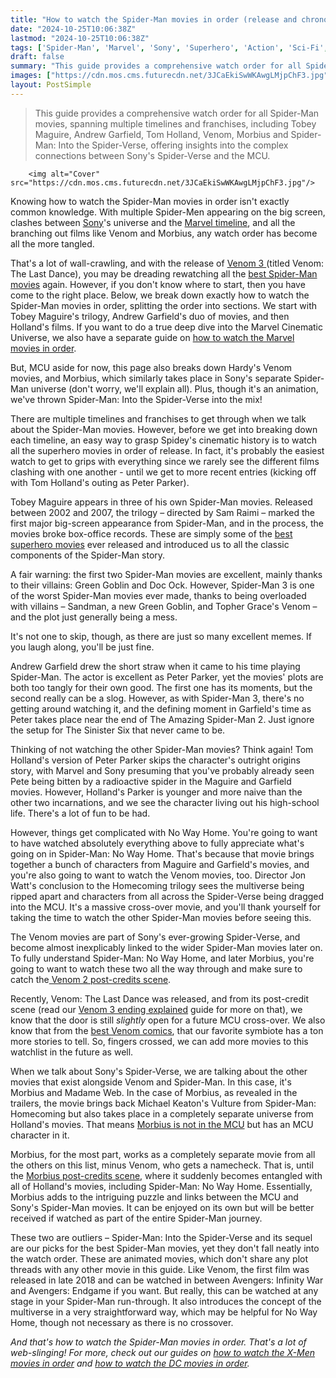 ```yaml
---
title: "How to watch the Spider-Man movies in order (release and chronological)"
date: "2024-10-25T10:06:38Z"
lastmod: "2024-10-25T10:06:38Z"
tags: ['Spider-Man', 'Marvel', 'Sony', 'Superhero', 'Action', 'Sci-Fi', 'Animation', 'Multiverse', 'Venom', 'Morbius', 'Into The Spider-Verse', 'MCU']
draft: false
summary: "This guide provides a comprehensive watch order for all Spider-Man movies, spanning multiple timelines and franchises, including Tobey Maguire, Andrew Garfield, Tom Holland, Venom, Morbius and Spider-Man: Into the Spider-Verse, offering insights into the complex connections between Sony's Spider-Verse and the MCU."
images: ["https://cdn.mos.cms.futurecdn.net/3JCaEkiSwWKAwgLMjpChF3.jpg"]
layout: PostSimple
---
```

> This guide provides a comprehensive watch order for all Spider-Man movies, spanning multiple timelines and franchises, including Tobey Maguire, Andrew Garfield, Tom Holland, Venom, Morbius and Spider-Man: Into the Spider-Verse, offering insights into the complex connections between Sony's Spider-Verse and the MCU.


        <img alt="Cover" src="https://cdn.mos.cms.futurecdn.net/3JCaEkiSwWKAwgLMjpChF3.jpg"/>
        
Knowing how to watch the Spider-Man movies in order isn't exactly common knowledge. With multiple Spider-Men appearing on the big screen, clashes between [Sony](https://www.gamesradar.com/tag/sony/)'s universe and the [Marvel timeline](https://www.gamesradar.com/mcu-timeline-marvel-movies-tv-shows/), and all the branching out films like Venom and Morbius, any watch order has become all the more tangled.

That's a lot of wall-crawling, and with the release of [Venom 3 ](https://www.gamesradar.com/entertainment/marvel-movies/venom-3-the-last-dance-release-date-cast-trailer-marvel/)(titled Venom: The Last Dance), you may be dreading rewatching all the [best Spider-Man movies](https://www.gamesradar.com/best-spider-man-movies/) again. However, if you don't know where to start, then you have come to the right place. Below, we break down exactly how to watch the Spider-Man movies in order, splitting the order into sections. We start with Tobey Maguire's trilogy, Andrew Garfield's duo of movies, and then Holland's films. If you want to do a true deep dive into the Marvel Cinematic Universe, we also have a separate guide on [how to watch the Marvel movies in order](https://www.gamesradar.com/how-to-watch-marvel-movies-in-order-mcu/). 

But, MCU aside for now, this page also breaks down Hardy's Venom movies, and Morbius, which similarly takes place in Sony's separate Spider-Man universe (don't worry, we'll explain all). Plus, though it's an animation, we've thrown Spider-Man: Into the Spider-Verse into the mix!



There are multiple timelines and franchises to get through when we talk about the Spider-Man movies. However, before we get into breaking down each timeline, an easy way to grasp Spidey's cinematic history is to watch all the superhero movies in order of release. In fact, it's probably the easiest watch to get to grips with everything since we rarely see the different films clashing with one another - until we get to more recent entries (kicking off with Tom Holland's outing as Peter Parker).  



Tobey Maguire appears in three of his own Spider-Man movies. Released between 2002 and 2007, the trilogy – directed by Sam Raimi – marked the first major big-screen appearance from Spider-Man, and in the process, the movies broke box-office records. These are simply some of the [best superhero movies](https://www.gamesradar.com/best-superhero-movies/) ever released and introduced us to all the classic components of the Spider-Man story. 

A fair warning: the first two Spider-Man movies are excellent, mainly thanks to their villains: Green Goblin and Doc Ock. However, Spider-Man 3 is one of the worst Spider-Man movies ever made, thanks to being overloaded with villains – Sandman, a new Green Goblin, and Topher Grace's Venom – and the plot just generally being a mess. 

It's not one to skip, though, as there are just so many excellent memes. If you laugh along, you'll be just fine.



Andrew Garfield drew the short straw when it came to his time playing Spider-Man. The actor is excellent as Peter Parker, yet the movies' plots are both too tangly for their own good. The first one has its moments, but the second really can be a slog. However, as with Spider-Man 3, there's no getting around watching it, and the defining moment in Garfield's time as Peter takes place near the end of The Amazing Spider-Man 2. Just ignore the setup for The Sinister Six that never came to be.



Thinking of not watching the other Spider-Man movies? Think again! Tom Holland's version of Peter Parker skips the character's outright origins story, with Marvel and Sony presuming that you've probably already seen Pete being bitten by a radioactive spider in the Maguire and Garfield movies. However, Holland's Parker is younger and more naive than the other two incarnations, and we see the character living out his high-school life. There's a lot of fun to be had.

However, things get complicated with No Way Home. You're going to want to have watched absolutely everything above to fully appreciate what's going on in Spider-Man: No Way Home. That's because that movie brings together a bunch of characters from Maguire and Garfield's movies, and you're also going to want to watch the Venom movies, too. Director Jon Watt's conclusion to the Homecoming trilogy sees the multiverse being ripped apart and characters from all across the Spider-Verse being dragged into the MCU. It's a massive cross-over movie, and you'll thank yourself for taking the time to watch the other Spider-Man movies before seeing this.



The Venom movies are part of Sony's ever-growing Spider-Verse, and become almost inexplicably linked to the wider Spider-Man movies later on. To fully understand Spider-Man: No Way Home, and later Morbius, you're going to want to watch these two all the way through and make sure to catch the[ Venom 2 post-credits scene](https://www.gamesradar.com/venom-2-post-credits-scene-spider-man-explained/).

Recently, Venom: The Last Dance was released, and from its post-credit scene (read our [Venom 3 ending explained](https://www.gamesradar.com/entertainment/marvel-movies/venom-3-the-last-dance-ending-explained/) guide for more on that), we know that the door is still *slightly* open for a future MCU cross-over. We also know that from the [best Venom comics](https://www.gamesradar.com/comics/marvel-comics/best-venom-comics/), that our favorite symbiote has a ton more stories to tell. So, fingers crossed, we can add more movies to this watchlist in the future as well. 



When we talk about Sony's Spider-Verse, we are talking about the other movies that exist alongside Venom and Spider-Man. In this case, it's Morbius and Madame Web. In the case of Morbius, as revealed in the trailers, the movie brings back Michael Keaton's Vulture from Spider-Man: Homecoming but also takes place in a completely separate universe from Holland's movies. That means [Morbius is not in the MCU](https://www.gamesradar.com/morbius-mcu-marvel-sony/) but has an MCU character in it.

Morbius, for the most part, works as a completely separate movie from all the others on this list, minus Venom, who gets a namecheck. That is, until the [Morbius post-credits scene](https://www.gamesradar.com/morbius-post-credits-scenes-explained/), where it suddenly becomes entangled with all of Holland's movies, including Spider-Man: No Way Home. Essentially, Morbius adds to the intriguing puzzle and links between the MCU and Sony's Spider-Man movies. It can be enjoyed on its own but will be better received if watched as part of the entire Spider-Man journey. 



These two are outliers – Spider-Man: Into the Spider-Verse and its sequel are our picks for the best Spider-Man movies, yet they don't fall neatly into the watch order. These are animated movies, which don't share any plot threads with any other movie in this guide. Like Venom, the first film was released in late 2018 and can be watched in between Avengers: Infinity War and Avengers: Endgame if you want. But really, this can be watched at any stage in your Spider-Man run-through. It also introduces the concept of the multiverse in a very straightforward way, which may be helpful for No Way Home, though not necessary as there is no crossover.

*And that's how to watch the Spider-Man movies in order. That's a lot of web-slinging! For more, check out our guides on *[<em>how to watch the X-Men movies in order</em>](https://www.gamesradar.com/how-to-watch-x-men-movies-in-order/)* and *[<em>how to watch the DC movies in order</em>](https://www.gamesradar.com/how-to-watch-dc-movies-in-order-dceu/)*.*
        